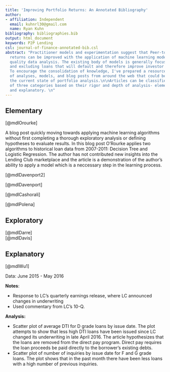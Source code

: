 ```yaml
---
title: 'Improving Portfolio Returns: An Annotated Bibliography'
author:
- affiliation: Independent
  email: kuhnrl30@gmail.com
  name: Ryan Kuhn
bibliography: bibliographies.bib
output: html_document
keywords: P2P Lending
csl: journal-of-finance-annotated-bib.csl
abstract: "Practitioner models and experimentation suggest that Peer-to-Peer lending
  returns can be improved with the application of machine learning models and high
  quality data analysis. The existing body of models is generally focused on identifying
  and excluding loans that will default and therefore improve investor profitability.
  To encourage the consolidation of knowledge, I've prepared a resource bibliography
  of analyses, models, and blog posts from around the web that could be used to understand
  the current state of portfolio analysis.\n\nArticles can be classified into one
  of three categories based on their rigor and depth of analysis- elementary, exploratory,
  and explanatory. \n"
---
```



## Elementary 
[@mdlOrourke]

A blog post quickly moving towards applying machine learning algorithms without first completing a thorough exploratory analysis or defining hypotheses to evaluate results.  In this blog post O'Rourke applies two algorithms to historical loan data from 2007-2011: Decision Tree and Logistic Regression.  The author has not contributed new insights into the Lending Club marketplace and the article is a demonstration of the author's ability to apply a model which is a neccessary step in the learning process.

[@mdlDavenport2]


[@mdlDavenport]  

[@mdlCashorali] 

[@mdlPolena]  



## Exploratory  

[@mdlDarre]  
[@mdlDavis]  


## Explanatory  
[@mdlWu1]

Data: June 2015 - May 2016  

**Notes**:

- Response to LC's quarterly earnings release, where LC announced changes in underwriting 
- Used commentary from LC's 10-Q.

**Analysis:**    

- Scatter plot of average DTI for D grade loans by issue date.  The plot attempts to show that less high DTI loans have been issued since LC changed its underwriting in late April 2016. The article hypothesizes that the loans are removed from the direct pay program.  Direct pay requires the loan proceeds be paid directly to the borrower's existing debts.
- Scatter plot of number of inquiries by issue date for F and G grade loans. The plot shows that in the past month there have been less loans with a high number of previous inquiries. 


